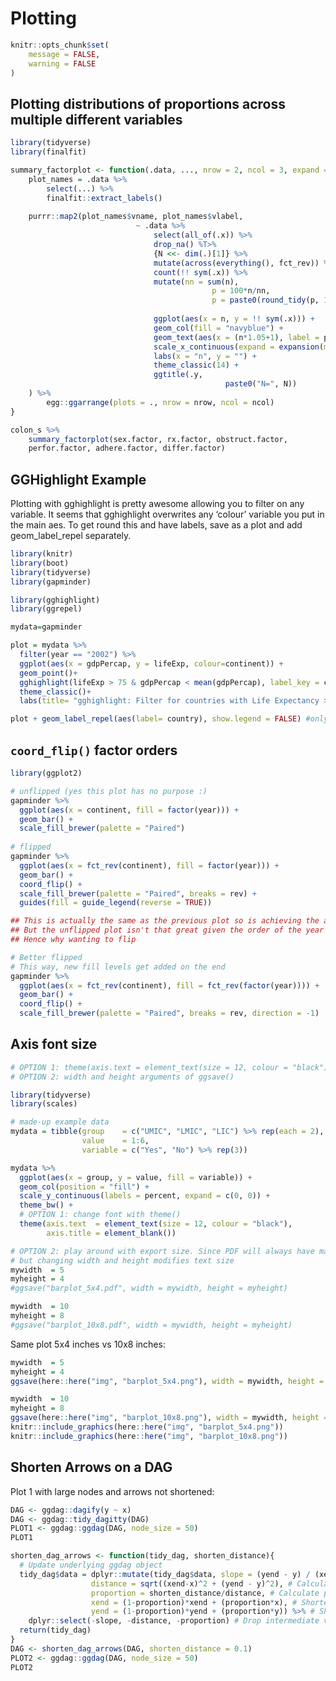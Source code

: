 # Plotting
```r
knitr::opts_chunk$set(
	message = FALSE,
	warning = FALSE
)
```

## Plotting distributions of proportions across multiple different variables


```r
library(tidyverse)
library(finalfit)

summary_factorplot <- function(.data, ..., nrow = 2, ncol = 3, expand = 0.2){
	plot_names = .data %>% 
		select(...) %>% 
		finalfit::extract_labels()
	
	purrr::map2(plot_names$vname, plot_names$vlabel,
							~ .data %>% 
								select(all_of(.x)) %>% 
								drop_na() %T>%
								{N <<- dim(.)[1]} %>% 
								mutate(across(everything(), fct_rev)) %>% 
								count(!! sym(.x)) %>% 
								mutate(nn = sum(n),
											 p = 100*n/nn,
											 p = paste0(round_tidy(p, 1), "%")) %>% 
								
								ggplot(aes(x = n, y = !! sym(.x))) +
								geom_col(fill = "navyblue") +
								geom_text(aes(x = (n*1.05+1), label = p), hjust = 0) +
								scale_x_continuous(expand = expansion(mult=c(0, expand))) +
								labs(x = "n", y = "") +
								theme_classic(14) +
								ggtitle(.y,
												paste0("N=", N))
	) %>% 
		egg::ggarrange(plots = ., nrow = nrow, ncol = ncol)
}

colon_s %>% 
	summary_factorplot(sex.factor, rx.factor, obstruct.factor, 
	perfor.factor, adhere.factor, differ.factor)
```

## GGHighlight Example

Plotting with gghighlight is pretty awesome allowing you to filter on any variable. It seems that gghighlight overwrites any 'colour' variable you put in the main aes. To get round this and have labels, save as a plot and add geom_label_repel separately. 



```r
library(knitr)
library(boot)
library(tidyverse)
library(gapminder)

```


```r
library(gghighlight)
library(ggrepel)

mydata=gapminder

plot = mydata %>% 
  filter(year == "2002") %>% 
  ggplot(aes(x = gdpPercap, y = lifeExp, colour=continent)) +
  geom_point()+
  gghighlight(lifeExp > 75 & gdpPercap < mean(gdpPercap), label_key = country, use_direct_label = FALSE)+ 
  theme_classic()+ 
  labs(title= "gghighlight: Filter for countries with Life Expectancy >75 and GDP < mean" )  

plot + geom_label_repel(aes(label= country), show.legend = FALSE) #only needed if you use  use_direct_label = FALSE. This allows you to have a colour legend as well. 

```

## `coord_flip()` factor orders

```r
library(ggplot2)

# unflipped (yes this plot has no purpose :)
gapminder %>% 
  ggplot(aes(x = continent, fill = factor(year))) + 
  geom_bar() + 
  scale_fill_brewer(palette = "Paired")
  
# flipped
gapminder %>% 
  ggplot(aes(x = fct_rev(continent), fill = factor(year))) + 
  geom_bar() + 
  coord_flip() + 
  scale_fill_brewer(palette = "Paired", breaks = rev) + 
  guides(fill = guide_legend(reverse = TRUE))

## This is actually the same as the previous plot so is achieving the aim. 
## But the unflipped plot isn't that great given the order of the year
## Hence why wanting to flip

# Better flipped
# This way, new fill levels get added on the end
gapminder %>% 
  ggplot(aes(x = fct_rev(continent), fill = fct_rev(factor(year)))) + 
  geom_bar() + 
  coord_flip() + 
  scale_fill_brewer(palette = "Paired", breaks = rev, direction = -1)

```


## Axis font size


```r
# OPTION 1: theme(axis.text = element_text(size = 12, colour = "black"))
# OPTION 2: width and height arguments of ggsave()

library(tidyverse)
library(scales)

# made-up example data
mydata = tibble(group    = c("UMIC", "LMIC", "LIC") %>% rep(each = 2),
                value    = 1:6, 
                variable = c("Yes", "No") %>% rep(3))

mydata %>% 
  ggplot(aes(x = group, y = value, fill = variable)) +
  geom_col(position = "fill") +
  scale_y_continuous(labels = percent, expand = c(0, 0)) +
  theme_bw() +
  # OPTION 1: change font with theme()
  theme(axis.text  = element_text(size = 12, colour = "black"),
        axis.title = element_blank())

# OPTION 2: play around with export size. Since PDF will always have max resolution anyway
# but changing width and height modifies text size
mywidth  = 5
myheight = 4
#ggsave("barplot_5x4.pdf", width = mywidth, height = myheight)

mywidth  = 10
myheight = 8
#ggsave("barplot_10x8.pdf", width = mywidth, height = myheight)


```

Same plot 5x4 inches vs 10x8 inches:


```r
mywidth  = 5
myheight = 4
ggsave(here::here("img", "barplot_5x4.png"), width = mywidth, height = myheight)

mywidth  = 10
myheight = 8
ggsave(here::here("img", "barplot_10x8.png"), width = mywidth, height = myheight)
knitr::include_graphics(here::here("img", "barplot_5x4.png"))
knitr::include_graphics(here::here("img", "barplot_10x8.png"))
```

## Shorten Arrows on a DAG

Plot 1 with large nodes and arrows not shortened:
```r
DAG <- ggdag::dagify(y ~ x)
DAG <- ggdag::tidy_dagitty(DAG)
PLOT1 <- ggdag::ggdag(DAG, node_size = 50)
PLOT1
```

```r
shorten_dag_arrows <- function(tidy_dag, shorten_distance){
  # Update underlying ggdag object
  tidy_dag$data = dplyr::mutate(tidy_dag$data, slope = (yend - y) / (xend - x), # Calculate slope of line
                  distance = sqrt((xend-x)^2 + (yend - y)^2), # Calculate total distance of line
                  proportion = shorten_distance/distance, # Calculate proportion by which to be shortened
                  xend = (1-proportion)*xend + (proportion*x), # Shorten xend
                  yend = (1-proportion)*yend + (proportion*y)) %>% # Shorten yend
    dplyr::select(-slope, -distance, -proportion) # Drop intermediate values
  return(tidy_dag)
}
DAG <- shorten_dag_arrows(DAG, shorten_distance = 0.1)
PLOT2 <- ggdag::ggdag(DAG, node_size = 50)
PLOT2
```
